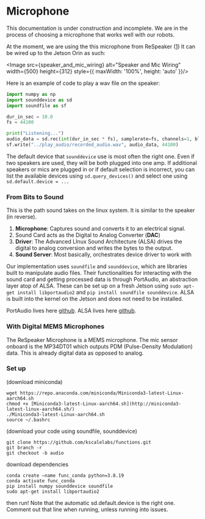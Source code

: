 
# Microphone

<Callout type="warning" emoji="⚠️">
  This documentation is under construction and incomplete. We are in the process
  of choosing a microphone that works well with our robots.
</Callout>


At the moment, we are using the this microphone from ReSpeaker ([1](https://www.seeedstudio.com/ReSpeaker-Mic-Array-v2-0.html))
It can be wired up to the Jetson Orin as such:

<Image src={speaker_and_mic_wiring} alt="Speaker and Mic Wiring" width={500} 
height={312} style={{ maxWidth: '100%', height: 'auto' }}/>

Here is an example of code to play a wav file on the speaker:

```python
import numpy as np
import sounddevice as sd
import soundfile as sf

dur_in_sec = 10.0
fs = 44100

print("Listening...")
audio_data = sd.rec(int(dur_in_sec * fs), samplerate=fs, channels=1, blocking=True)
sf.write("../play_audio/recorded_audio.wav", audio_data, 44100)

```
The default device that `sounddevice` use is most often the right one. Even if 
two speakers are used, they will be both plugged into one amp. If additional speakers
or mics are plugged in or if default selection is incorrect, you can list the
available devices using `sd.query_devices()` and select one using `sd.default.device = ...`

### From Bits to Sound

This is the path sound takes on the linux system. It is similar to the speaker (in reverse).

1. **Microphone**: Captures sound and converts it to an electrical signal.
2. Sound Card acts as the Digital to Analog Converter (**DAC**)
3. **Driver**: The Advanced LInux Sound Architecture (ALSA) drives the digital 
to analog conversion and writes the bytes to the output.
4. **Sound Server**: Most basically, orchestrates device driver to work with 

Our implementation uses `soundfile` and `sounddevice`, which are libraries built to 
manipulate audio files. Their functionalities for interacting with the sound card and 
getting processed data is through PortAudio, an abstraction layer atop of ALSA.
These can be set up on a fresh Jetson using `sudo apt-get install libportaudio2`
and `pip install soundfile sounddevice`. ALSA is built into the kernel on the Jetson 
and does not need to be installed.

PortAudio lives here [github](https://github.com/PortAudio/portaudiob).
ALSA lives here [github](https://github.com/alsa-project/alsa-lib).

### With Digital MEMS Microphones
The ReSpeaker Microphone is a MEMS microphone. The mic sensor onboard is the MP34DT01 
which outputs PDM (Pulse-Density Modulation) data. This is already digital data as opposed 
to analog.



### Set up 
(download miniconda)
```shell
wget https://repo.anaconda.com/miniconda/Miniconda3-latest-Linux-aarch64.sh
chmod +x [Miniconda3-latest-Linux-aarch64.sh](http://miniconda3-latest-linux-aarch64.sh/)
./Miniconda3-latest-Linux-aarch64.sh
source ~/.bashrc
```

(download your code using soundfile, sounddevice)
```shell
git clone https://github.com/kscalelabs/functions.git
git branch -r
git checkout -b audio
```

download dependencies 
```shell
conda create —name func_conda python=3.8.19
conda activate func_conda
pip install numpy sounddevice soundfile
sudo apt-get install libportaudio2
```

then run! 
Note that the automatic sd.default.device is the right one. Comment out that line when running, unless running into issues. 

